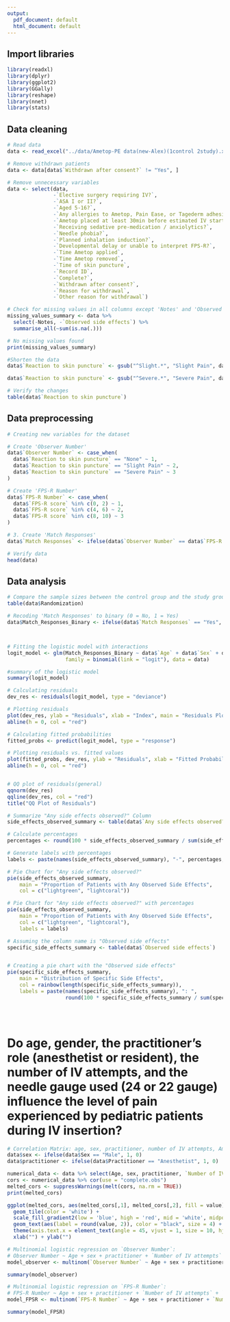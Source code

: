 ```yaml
---
output:
  pdf_document: default
  html_document: default
---
```


## Import libraries

```r
library(readxl)
library(dplyr)
library(ggplot2)
library(GGally)
library(reshape)
library(nnet)
library(stats)
```

## Data cleaning

```r
# Read data
data <- read_excel("../data/Ametop-PE data(new-Alex)(1control 2study).xlsx")

# Remove withdrawn patients
data <- data[data$`Withdrawn after consent?` != "Yes", ]

# Remove unnecessary variables
data <- select(data, 
               -`Elective surgery requiring IV?`,
               -`ASA I or II?`,
               -`Aged 5-16?`,
               -`Any allergies to Ametop, Pain Ease, or Tagederm adhesive?`,
               -`Ametop placed at least 30min before estimated IV start time?`,
               -`Receiving sedative pre-medication / anxiolytics?`,
               -`Needle phobia?`,
               -`Planned inhalation induction?`,
               -`Developmental delay or unable to interpret FPS-R?`,
               -`Time Ametop applied`,
               -`Time Ametop removed`,
               -`Time of skin puncture`,
               -`Record ID`,
               -`Complete?`,
               -`Withdrawn after consent?`,
               -`Reason for withdrawal`,
               -`Other reason for withdrawal`)


```

```r
# Check for missing values in all columns except 'Notes' and 'Observed side effects'
missing_values_summary <- data %>%
  select(-Notes, -`Observed side effects`) %>%
  summarise_all(~sum(is.na(.)))

# No missing values found
print(missing_values_summary)

```

```r
#Shorten the data
data$`Reaction to skin puncture` <- gsub("^Slight.*", "Slight Pain", data$`Reaction to skin puncture`)

data$`Reaction to skin puncture` <- gsub("^Severe.*", "Severe Pain", data$`Reaction to skin puncture`)

# Verify the changes
table(data$`Reaction to skin puncture`)
```

## Data preprocessing

```r
# Creating new variables for the dataset

# Create 'Observer Number'
data$`Observer Number` <- case_when(
  data$`Reaction to skin puncture` == "None" ~ 1,
  data$`Reaction to skin puncture` == "Slight Pain" ~ 2,
  data$`Reaction to skin puncture` == "Severe Pain" ~ 3
)

# Create 'FPS-R Number'
data$`FPS-R Number` <- case_when(
  data$`FPS-R score` %in% c(0, 2) ~ 1,
  data$`FPS-R score` %in% c(4, 6) ~ 2,
  data$`FPS-R score` %in% c(8, 10) ~ 3
)

# 3. Create 'Match Responses'
data$`Match Responses` <- ifelse(data$`Observer Number` == data$`FPS-R Number`, "Yes", "No")
```

```r
# Verify data
head(data)
```

## Data analysis

```r
# Compare the sample sizes between the control group and the study group
table(data$Randomization)
```




```r
# Recoding 'Match Responses' to binary (0 = No, 1 = Yes)
data$Match_Responses_Binary <- ifelse(data$`Match Responses` == "Yes", 1, 0)



# Fitting the logistic model with interactions 
logit_model <- glm(Match_Responses_Binary ~ data$`Age` + data$`Sex` + data$`Practitioner` + data$`Number of IV attempts` + data$`Needle gauge` + data$`Age`*data$`Sex`, 
                   family = binomial(link = "logit"), data = data)
```




```r
#summary of the logistic model
summary(logit_model)
```
```r
# Calculating residuals
dev_res <- residuals(logit_model, type = "deviance")

# Plotting residuals
plot(dev_res, ylab = "Residuals", xlab = "Index", main = "Residuals Plot")
abline(h = 0, col = "red")

# Calculating fitted probabilities
fitted_probs <- predict(logit_model, type = "response")

# Plotting residuals vs. fitted values
plot(fitted_probs, dev_res, ylab = "Residuals", xlab = "Fitted Probabilities", main = "Residuals vs. Fitted Values")
abline(h = 0, col = "red")


# QQ plot of residuals(general)
qqnorm(dev_res)
qqline(dev_res, col = "red")
title("QQ Plot of Residuals")

```

```r
# Summarize "Any side effects observed?" Column
side_effects_observed_summary <- table(data$`Any side effects observed?`)

# Calculate percentages
percentages <- round(100 * side_effects_observed_summary / sum(side_effects_observed_summary), 1)

# Generate labels with percentages
labels <- paste(names(side_effects_observed_summary), "-", percentages, "%", sep="")

# Pie Chart for "Any side effects observed?"
pie(side_effects_observed_summary,
    main = "Proportion of Patients with Any Observed Side Effects",
    col = c("lightgreen", "lightcoral"))

# Pie Chart for "Any side effects observed?" with percentages
pie(side_effects_observed_summary,
    main = "Proportion of Patients with Any Observed Side Effects",
    col = c("lightgreen", "lightcoral"),
    labels = labels)
```




```r
# Assuming the column name is "Observed side effects"
specific_side_effects_summary <- table(data$`Observed side effects`)


# Creating a pie chart with the "Observed side effects"
pie(specific_side_effects_summary,
    main = "Distribution of Specific Side Effects",
    col = rainbow(length(specific_side_effects_summary)),
    labels = paste(names(specific_side_effects_summary), ": ", 
                   round(100 * specific_side_effects_summary / sum(specific_side_effects_summary), 1), "%", sep=""))





```
# Do age, gender, the practitioner's role (anesthetist or resident), the number of IV attempts, and the needle gauge used (24 or 22 gauge) influence the level of pain experienced by pediatric patients during IV insertion?

```r
# Correlation Matrix: age, sex, practitioner, number of IV attempts, Ametop or vapocoolant spray, needle gauge (22 or 24), and their interaction with the assigned randomization group
data$sex <- ifelse(data$Sex == "Male", 1, 0)
data$practitioner <- ifelse(data$Practitioner == "Anesthetist", 1, 0)

numerical_data <- data %>% select(Age, sex, practitioner, `Number of IV attempts`, Randomization, `Needle gauge`, `Observer Number`, `FPS-R Number`)
cors <- numerical_data %>% cor(use = "complete.obs")
melted_cors <- suppressWarnings(melt(cors, na.rm = TRUE))
print(melted_cors)

ggplot(melted_cors, aes(melted_cors[,1], melted_cors[,2], fill = value)) +
  geom_tile(color = 'white') +
  scale_fill_gradient2(low = 'blue', high = 'red', mid = 'white', midpoint = 0, limit = c(-1, 1), space = 'Lab', name = 'Pearson r') +
  geom_text(aes(label = round(value, 2)), color = "black", size = 4) +
  theme(axis.text.x = element_text(angle = 45, vjust = 1, size = 10, hjust = 1)) +
  xlab("") + ylab("")
```

```r
# Multinomial logistic regression on `Observer Number`: 
# Observer Number ~ Age + sex + practitioner + `Number of IV attempts` + `Randomization` + `Needle gauge`
model_observer <- multinom(`Observer Number` ~ Age + sex + practitioner + `Number of IV attempts` + Randomization + `Needle gauge` + Age * `Needle gauge` + practitioner * `Needle gauge`, data=data)

summary(model_observer)
```

```r
# Multinomial logistic regression on `FPS-R Number`: 
# FPS-R Number ~ Age + sex + practitioner + `Number of IV attempts` + `Randomization` + `Needle gauge`
model_FPSR <- multinom(`FPS-R Number` ~ Age + sex + practitioner + `Number of IV attempts` + Randomization + `Needle gauge` + Age * `Needle gauge` + practitioner * `Needle gauge`, data=data)

summary(model_FPSR)
```

